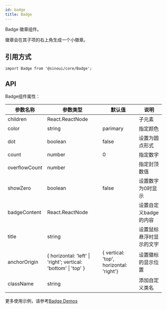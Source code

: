 ```yaml
---
id: badge
title: Badge
---
```


Badge 徽章组件。

徽章会在其子项的右上角生成一个小徽章。

## 引用方式

```tsx
import Badge from '@sinoui/core/Badge';
```

## API

Badge组件属性：

| 参数名称    | 参数类型   | 默认值        | 说明                                                         |
| ----------- | --------------- | ------------------------ | ----------------------------------- |
| children       | React.ReactNode         |           |    子元素   |
| color       | string          | parimary | 指定颜色          |
| dot         | boolean    |      false          |设置为圆点形式         |
| count         | number    |      0          |指定数字        |
| overflowCount         | number    |                |指定封顶数值         |
| showZero         | boolean    |      false          |设置数字为0时显示         |
| badgeContent         |   React.ReactNode  |                |设置自定义badge的内容        |
| title         | string    |                |设置鼠标悬浮时显示的文字         |
| anchorOrigin         | { horizontal: 'left' \| 'right'; vertical: 'bottom' \| 'top' }    |      { vertical: 'top', horizontal: 'right'}          |设置徽标的显示位置         |
| className   | string          |                | 添加自定义类名      |   

更多使用示例，请参考[Badge Demos](/docs/components/badge)
